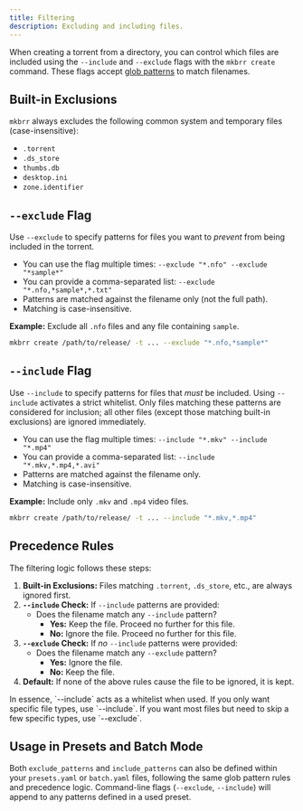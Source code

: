 ```yaml
---
title: Filtering
description: Excluding and including files.
---
```


When creating a torrent from a directory, you can control which files are included using the `--include` and `--exclude` flags with the `mkbrr create` command. These flags accept [glob patterns](https://en.wikipedia.org/wiki/Glob_(programming)) to match filenames.

## Built-in Exclusions

`mkbrr` always excludes the following common system and temporary files (case-insensitive):

-   `.torrent`
-   `.ds_store`
-   `thumbs.db`
-   `desktop.ini`
-   `zone.identifier`

## `--exclude` Flag

Use `--exclude` to specify patterns for files you want to *prevent* from being included in the torrent.

-   You can use the flag multiple times: `--exclude "*.nfo" --exclude "*sample*"`
-   You can provide a comma-separated list: `--exclude "*.nfo,*sample*,*.txt"`
-   Patterns are matched against the filename only (not the full path).
-   Matching is case-insensitive.

**Example:** Exclude all `.nfo` files and any file containing `sample`.
```bash
mkbrr create /path/to/release/ -t ... --exclude "*.nfo,*sample*"
```

## `--include` Flag

Use `--include` to specify patterns for files that *must* be included.
<Warning>
Using `--include` activates a strict whitelist. Only files matching these patterns are considered for inclusion; all other files (except those matching built-in exclusions) are ignored immediately.
</Warning>

-   You can use the flag multiple times: `--include "*.mkv" --include "*.mp4"`
-   You can provide a comma-separated list: `--include "*.mkv,*.mp4,*.avi"`
-   Patterns are matched against the filename only.
-   Matching is case-insensitive.

**Example:** Include only `.mkv` and `.mp4` video files.
```bash
mkbrr create /path/to/release/ -t ... --include "*.mkv,*.mp4"
```

## Precedence Rules

The filtering logic follows these steps:

1.  **Built-in Exclusions:** Files matching `.torrent`, `.ds_store`, etc., are always ignored first.
2.  **`--include` Check:** If `--include` patterns are provided:
    *   Does the filename match any `--include` pattern?
        *   **Yes:** Keep the file. Proceed no further for this file.
        *   **No:** Ignore the file. Proceed no further for this file.
3.  **`--exclude` Check:** If *no* `--include` patterns were provided:
    *   Does the filename match any `--exclude` pattern?
        *   **Yes:** Ignore the file.
        *   **No:** Keep the file.
4.  **Default:** If none of the above rules cause the file to be ignored, it is kept.

<Info>
In essence, `--include` acts as a whitelist when used. If you only want specific file types, use `--include`. If you want most files but need to skip a few specific types, use `--exclude`.
</Info>

## Usage in Presets and Batch Mode

Both `exclude_patterns` and `include_patterns` can also be defined within your `presets.yaml` or `batch.yaml` files, following the same glob pattern rules and precedence logic. Command-line flags (`--exclude`, `--include`) will append to any patterns defined in a used preset.
